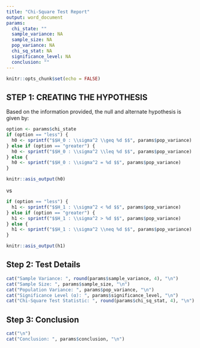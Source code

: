 ---
title: "Chi-Square Test Report"
output: word_document
params:
  chi_state: ""
  sample_variance: NA
  sample_size: NA
  pop_variance: NA
  chi_sq_stat: NA
  significance_level: NA
  conclusion: ""
---
  
```{r setup, include=FALSE}
knitr::opts_chunk$set(echo = FALSE)
```

## STEP 1: CREATING THE HYPOTHESIS
Based on the information provided, the null and alternate hypothesis is given by:




```{r, echo=FALSE}
option <- params$chi_state
if (option == "less") {
  h0 <- sprintf("$$H_0 : \\sigma^2 \\geq %d $$", params$pop_variance)
} else if (option == "greater") {
  h0 <- sprintf("$$H_0 : \\sigma^2 \\leq %d $$", params$pop_variance)
} else {
  h0 <- sprintf("$$H_0 : \\sigma^2 = %d $$", params$pop_variance)
}
```

```{r,echo=FALSE, results='asis'}

knitr::asis_output(h0)
```
vs

```{r, echo=FALSE}
if (option == "less") {
  h1 <- sprintf("$$H_1 : \\sigma^2 < %d $$", params$pop_variance)
} else if (option == "greater") {
  h1 <- sprintf("$$H_1 : \\sigma^2 > %d $$", params$pop_variance)
} else {
  h1 <- sprintf("$$H_1 : \\sigma^2 \\neq %d $$", params$pop_variance)
}


```

```{r ,echo=FALSE, results='asis'}

knitr::asis_output(h1)
```


## Step 2: Test Details

```{r}
  
cat("Sample Variance: ", round(params$sample_variance, 4), "\n")
cat("Sample Size: ", params$sample_size, "\n")
cat("Population Variance: ", params$pop_variance, "\n")
cat("Significance Level (α): ", params$significance_level, "\n")
cat("Chi-Square Test Statistic: ", round(params$chi_sq_stat, 4), "\n")

```

## Step 3: Conclusion

```{r}  

cat("\n")
cat("Conclusion: ", params$conclusion, "\n")

```